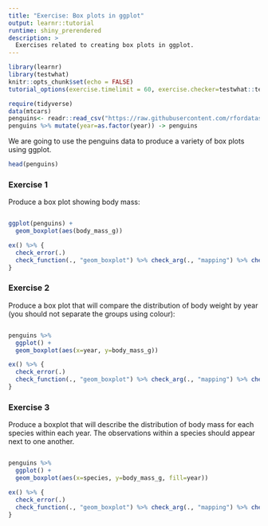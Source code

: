 ```yaml
---
title: "Exercise: Box plots in ggplot"
output: learnr::tutorial
runtime: shiny_prerendered
description: >
  Exercises related to creating box plots in ggplot.
---
```


```r
library(learnr)
library(testwhat)
knitr::opts_chunk$set(echo = FALSE)
tutorial_options(exercise.timelimit = 60, exercise.checker=testwhat::testwhat_learnr)

require(tidyverse)
data(mtcars)
penguins<- readr::read_csv("https://raw.githubusercontent.com/rfordatascience/tidytuesday/master/data/2020/2020-07-28/penguins.csv")
penguins %>% mutate(year=as.factor(year)) -> penguins
```

We are going to use the penguins data to produce a variety of box plots using ggplot.

```r
head(penguins)

```

### Exercise 1

Produce a box plot showing body mass:

```r



```

```r
ggplot(penguins) +
  geom_boxplot(aes(body_mass_g))
```


```r

ex() %>% {
  check_error(.)
  check_function(., "geom_boxplot") %>% check_arg(., "mapping") %>% check_equal(.)
}
```

### Exercise 2

Produce a box plot that will compare the distribution of body weight by year (you should not separate the groups using colour): 

```r


```

```r
penguins %>%
  ggplot() + 
  geom_boxplot(aes(x=year, y=body_mass_g))

```

```r
ex() %>% {
  check_error(.)
  check_function(., "geom_boxplot") %>% check_arg(., "mapping") %>% check_equal(.)
}
```

### Exercise 3

Produce a boxplot that will describe the distribution of body mass for each species within each year. The observations within a species should appear next to one another.

```r


```

```r

penguins %>%
  ggplot() + 
  geom_boxplot(aes(x=species, y=body_mass_g, fill=year))


```

```r
ex() %>% {
  check_error(.)
  check_function(., "geom_boxplot") %>% check_arg(., "mapping") %>% check_equal(.)
}
```
